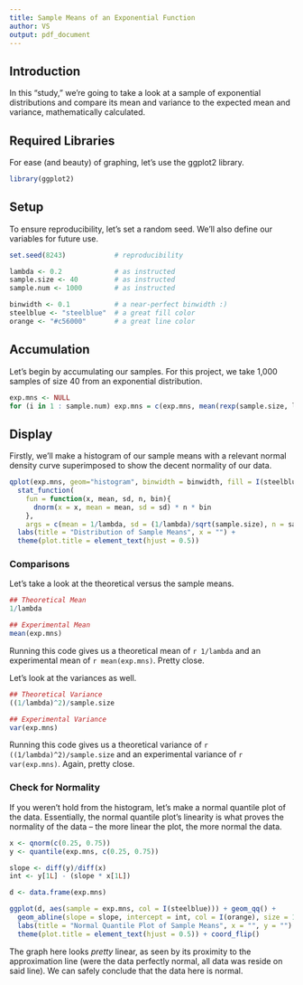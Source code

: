 ```yaml
---
title: Sample Means of an Exponential Function
author: VS
output: pdf_document
---
```


## Introduction
In this "study," we're going to take a look at a sample of exponential distributions and compare its mean and variance to the expected mean and variance, mathematically calculated.

## Required Libraries
For ease (and beauty) of graphing, let's use the ggplot2 library.

```r
library(ggplot2)
```

## Setup
To ensure reproducibility, let's set a random seed. We'll also define our variables for future use.

```r
set.seed(8243)            # reproducibility

lambda <- 0.2             # as instructed
sample.size <- 40         # as instructed
sample.num <- 1000        # as instructed

binwidth <- 0.1           # a near-perfect binwidth :)
steelblue <- "steelblue"  # a great fill color
orange <- "#c56000"       # a great line color

```

## Accumulation
Let's begin by accumulating our samples. For this project, we take 1,000 samples of size 40 from an exponential distribution.

```r
exp.mns <- NULL
for (i in 1 : sample.num) exp.mns = c(exp.mns, mean(rexp(sample.size, lambda)))
```

## Display
Firstly, we'll make a histogram of our sample means with a relevant normal density curve superimposed to show the decent normality of our data.

```r
qplot(exp.mns, geom="histogram", binwidth = binwidth, fill = I(steelblue)) +
  stat_function( 
    fun = function(x, mean, sd, n, bin){ 
      dnorm(x = x, mean = mean, sd = sd) * n * bin
    }, 
    args = c(mean = 1/lambda, sd = (1/lambda)/sqrt(sample.size), n = sample.num, bin = binwidth), col = I(orange), size = 1.1) +
  labs(title = "Distribution of Sample Means", x = "") + 
  theme(plot.title = element_text(hjust = 0.5))
```

### Comparisons
Let's take a look at the theoretical versus the sample means.

```r
## Theoretical Mean
1/lambda

## Experimental Mean
mean(exp.mns)
```

Running this code gives us a theoretical mean of `r 1/lambda` and an experimental mean of `r mean(exp.mns)`. Pretty close.

Let's look at the variances as well.

```r
## Theoretical Variance
((1/lambda)^2)/sample.size

## Experimental Variance
var(exp.mns)
```

Running this code gives us a theoretical variance of `r ((1/lambda)^2)/sample.size` and an experimental variance of `r var(exp.mns)`. Again, pretty close.

### Check for Normality
If you weren't hold from the histogram, let's make a normal quantile plot of the data. Essentially, the normal quantile plot's linearity is what proves the normality of the data -- the more linear the plot, the more normal the data.

```r
x <- qnorm(c(0.25, 0.75))
y <- quantile(exp.mns, c(0.25, 0.75))

slope <- diff(y)/diff(x)
int <- y[1L] - (slope * x[1L])

d <- data.frame(exp.mns)

ggplot(d, aes(sample = exp.mns, col = I(steelblue))) + geom_qq() + 
  geom_abline(slope = slope, intercept = int, col = I(orange), size = 1.1) +
  labs(title = "Normal Quantile Plot of Sample Means", x = "", y = "") + 
  theme(plot.title = element_text(hjust = 0.5)) + coord_flip()

```

The graph here looks *pretty* linear, as seen by its proximity to the approximation line (were the data perfectly normal, all data was reside on said line). We can safely conclude that the data here is normal.


